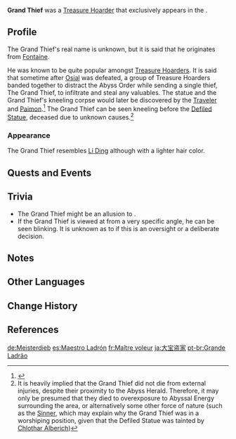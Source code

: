 {{Character Infobox
|image            = NPC Grand Thief.jpg
|type             = Quest NPC
|deceased         = Deceased in Archon Quest [[Chapter I]]: Act IV - ''[[A Herald Without Adherents]]''
|region           = Fontaine
|location         = Liyue
|affiliation      = Treasure Hoarders
}}
'''Grand Thief''' was a [[Treasure Hoarder]] that exclusively appears in the {{Quest|A Herald Without Adherents}}.

==Profile ==
The Grand Thief's real name is unknown, but it is said that he originates from [[Fontaine]].

He was known to be quite popular amongst [[Treasure Hoarders]]. It is said that sometime after [[Osial]] was defeated, a group of Treasure Hoarders banded together to distract the Abyss Order while sending a single thief, The Grand Thief, to infiltrate and steal any valuables. The statue and the Grand Thief's kneeling corpse would later be discovered by the [[Traveler]] and [[Paimon]].<ref>{{Ref/Quest|Involuntary Sacrifice}}</ref> The Grand Thief can be seen kneeling before the [[Defiled Statue]], deceased due to unknown causes.<ref group="Note">It is heavily implied that the Grand Thief did not die from external injuries, despite their proximity to the Abyss Herald. Therefore, it may only be presumed that they died to overexposure to Abyssal Energy surrounding the area, or alternatively some other force of nature (such as the [[Vedrfolnir|Sinner]], which may explain why the Grand Thief was in a worshiping position, given that the Defiled Statue was tainted by [[Chlothar|Chlothar Alberich]])</ref>

===Appearance===
The Grand Thief resembles [[Li Ding]] although with a lighter hair color.

==Quests and Events==
{{Quests and Events|A Herald Without Adherents=deceased}}

==Trivia==
*The Grand Thief might be an allusion to {{w|Arsène Lupin}}.
* If the Grand Thief is viewed at from a very specific angle, he can be seen blinking. It is unknown as to if this is an oversight or a deliberate decision.

== Notes==
<references group="Note" />

==Other Languages==
{{Other Languages
|en      = Grand Thief
|zhs     = 大盗宝家
|zhs_rm  = Dà Dàobǎo-jiā
|zht     = 大盜寶家
|zht_rm  = Dà Dàobǎo-jiā
|zh_tl   = Great Treasure Thief
|ja      = 大宝盗家
|ja_rm   = Daihou Touka<ref>{{Ref/Quest|Involuntary Sacrifice|note=Japanese Voice-Over}}</ref>
|ja_tl   = Great Treasure Thief
|ko      = 대<->보물<->사냥가
|ko_tl   = Great Treasure Hunter
|es      = Maestro Ladrón
|es_tl   = Master Thief
|fr      = Maître voleur
|fr_tl   = Master Thief
|ru      = Великий вор
|ru_tl   = Grand Thief
|th      = จอมโจรผู้ยิ่งใหญ่
|th_rm   = Chom-chon Phu-ying-yai
|th_tl   = 
|vi      = Trùm Đạo Bảo
|vi_tl   = 
|de      = Meisterdieb
|de_tl   = Master Thief
|id      = Grand Thief
|pt      = Grande Ladrão
|pt_tl   = 
|tr      = Yüce Hırsız
|tr_tl   = 
|it      = Gran Razziatore
|it_tl   = 
}}

==Change History==
{{Change History|1.4}}

==References==
{{Reflist}}

[[de:Meisterdieb]]
[[es:Maestro Ladrón]]
[[fr:Maître voleur]]
[[ja:大宝盗家]]
[[pt-br:Grande Ladrão]]